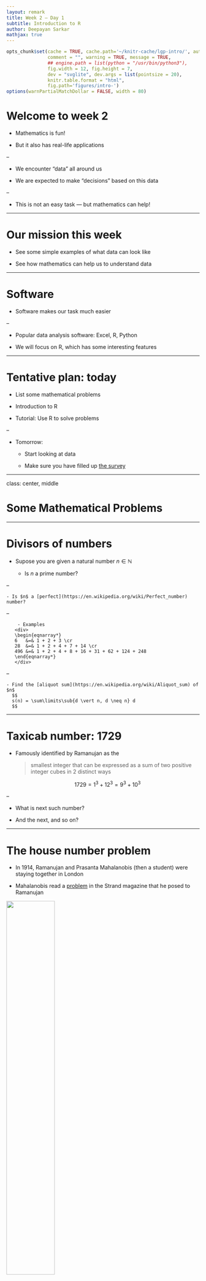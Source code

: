 ```yaml
---
layout: remark
title: Week 2 — Day 1
subtitle: Introduction to R
author: Deepayan Sarkar
mathjax: true
---
```



```r
opts_chunk$set(cache = TRUE, cache.path='~/knitr-cache/lgp-intro/', autodep = TRUE,
               comment = "", warning = TRUE, message = TRUE,
			   ## engine.path = list(python = "/usr/bin/python3"),
               fig.width = 12, fig.height = 7,
               dev = "svglite", dev.args = list(pointsize = 20),
               knitr.table.format = "html",
			   fig.path='figures/intro-')
options(warnPartialMatchDollar = FALSE, width = 80)
```


<div>
$$
\newcommand{\sub}{_}
$$
</div>



# Welcome to week 2

- Mathematics is fun! 

- But it also has real-life applications

--

- We encounter "data" all around us

- We are expected to make "decisions" based on this data

--

- This is not an easy task — but mathematics can help!


---


# Our mission this week

- See some simple examples of what data can look like

- See how mathematics can help us to understand data

---

# Software

- Software makes our task much easier

--

- Popular data analysis software: Excel, R, Python

- We will focus on R, which has some interesting features

---

# Tentative plan: today

- List some mathematical problems

- Introduction to R

- Tutorial: Use R to solve problems

--

- Tomorrow:

	- Start looking at data
	
	- Make sure you have filled up [the survey](https://forms.gle/Up2tUATuSoBNMuvX6)

---

class: center, middle

# Some Mathematical Problems


---

# Divisors of numbers

- Supose you are given a natural number $n \in \mathbb{N}$

	- Is $n$ a prime number?

--

	- Is $n$ a [perfect](https://en.wikipedia.org/wiki/Perfect_number) number?

--

	    - Examples
	   <div>
	   \begin{eqnarray*}
	   6   &=& 1 + 2 + 3 \cr
	   28  &=& 1 + 2 + 4 + 7 + 14 \cr
	   496 &=& 1 + 2 + 4 + 8 + 16 + 31 + 62 + 124 + 248
	   \end{eqnarray*}
	   </div>

--

	- Find the [aliquot sum](https://en.wikipedia.org/wiki/Aliquot_sum) of $n$
      $$
	  s(n) = \sum\limits\sub{d \vert n, d \neq n} d
	  $$
 
---

# Taxicab number: 1729

- Famously identified by Ramanujan as the 

	> smallest integer that can be expressed as a sum of two positive integer cubes in 2 distinct ways 

	$$1729 = 1^3 + 12^3 = 9^3 + 10^3$$

--

- What is next such number? 

- And the next, and so on?

---

# The house number problem

- In 1914, Ramanujan and Prasanta Mahalanobis (then a student) were staying together in London

- Mahalanobis read a [problem](images/house-problem-fullpage.jpg) in the Strand magazine that he posed to Ramanujan

<img style="width: 50%;" src="images/house-problem.jpg"></img>

---

# The house number problem

- In 1914, Ramanujan and Prasanta Mahalanobis (then a student) were staying together in London

- Mahalanobis read a [problem](images/house-problem-fullpage.jpg) in the Strand magazine that he posed to Ramanujan

- In mathematical terms, the problem is to find a pair of integers $(m, n)$ such that $50 < n < 500$ and
  $$
  1 + 2 + \dotsc + (n-1) = (n+1) + (n+2) + \dotsc + m
  $$

--

- Ramanujan of course found an elegant solution that you can read about [here](https://bhavana.org.in/timeless-geniuses-celestial-clocks-and-continued-fractions/)

- Can _you_ find the solution?

- Are there other solutions when there are no bounds on $m$?

---

# The birthday problem

- Probability $p(n)$ of no common birthdays in a group of $n$ people

--

- Exact answer
  $$p(n) = \left(1 - \frac{1}{365} \right) \left(1 - \frac{2}{365} \right) \dotsm \left(1 - \frac{n-1}{365} \right)$$

- Approximate answer 
  $$p(n) = \left(1 - \frac{1}{365} \right)^{\frac{n(n-1)}{2}}$$

--

- How do we calculate for specific $n$?

- How good is the approximation?

- What if birthdays are not equally likely?

---

# A more complicated experiment: Snakes and Ladders 

- How many throws of the dice does it take to reach the end?
  <img style="width: 40%; float: right" src="images/snl.jpg"></img>

--

	- This is a "random" experiment
	
	- Answer depends on sequence of dice throws
	
	- Can we calculate "average" number of throws needed?

	- More generally, "distribution" of number of throws?

---

class: center, middle

# The R Programming Environment

---

# Why R?

- [Free](https://en.wikipedia.org/wiki/Free_software_movement) and 
  [Open Source](https://en.wikipedia.org/wiki/The_Open_Source_Definition)

- Popular

- Easy to try out on your own

--

- Python and Julia are other good alternatives


---

# Interacting with R

* R is most commonly used as a [REPL](https://en.wikipedia.org/wiki/Read-eval-print_loop) (Read-Eval-Print-Loop)

	* When it is started, R waits for user input

--

	* User inputs expression

--

	* R evaluates and prints result

	* Waits for more input

--

* Several _interfaces_ are available to help in this process

	* Recommended interface: [_RStudio_](https://posit.co/products/open-source/rstudio/)

--

	* Another popular interface: [_Jupyter_](https://jupyter.org/) (named after Julia, Python, R)

* Julia and Python have the same REPL interface


<!-- # Installing R and RStudio -->

<!-- * Go to <https://cran.icts.res.in/> (or choose a [mirror](https://cran.r-project.org/mirrors.html) first) -->

<!-- * Follow instructions depending on your platform (Windows for most of you) -->

<!-- * For RStudio, go to <https://posit.co/download/rstudio-desktop/> -->


---

# Running R

* Once installed, you can start RStudio to get something like this:

```
R version 4.3.1 (2023-06-16) -- "Beagle Scouts"
Copyright (C) 2023 The R Foundation for Statistical Computing
Platform: x86_64-apple-darwin20 (64-bit)

R is free software and comes with ABSOLUTELY NO WARRANTY.
You are welcome to redistribute it under certain conditions.
Type 'license()' or 'licence()' for distribution details.

  Natural language support but running in an English locale

R is a collaborative project with many contributors.
Type 'contributors()' for more information and
'citation()' on how to cite R or R packages in publications.

Type 'demo()' for some demos, 'help()' for on-line help, or
'help.start()' for an HTML browser interface to help.
Type 'q()' to quit R.

> 
```

* The `>` represents a _prompt_ indicating that R is waiting for input.

* The difficult part is to learn what to do next


---

# The R REPL essentially works like a calculator

```r
34 * 23 + 10
```

--

```r
27 + 1 / 7
```

--

```r
2^10 # power
```
--

```r
28 %% 6 # modulus
```

--

```r
(1 - 1 / 365) * (1 - 2 / 365) * (1 - 3/365) # p(4) - birthday probability
```


---

layout: true

# R supports mathematical functions

---

```r
sqrt(5 * 125)
sin(pi / 3)
sin(pi / 3)^2 + cos(pi / 3)^2
```

---

layout: false

# Variables and functions

* All examples so far use explicit values (like a calculator)

* But R is much more: it is a full programming language

* Two basic features: variables and functions

---

# R supports variables

```r
x <- 2     # assignment can be done using <-
y = 10     # it can also be done using = 
x^y
y^x
factorial(y)
```

---

# R has functions

* Most operations are performed using functions 

* We have already seen several examples (`choose`, `log`)

* A function is usually called by name, followed by arguments in
  parentheses
  
```r
choose(y, x)
sqrt(x)
```
  
---

# R has functions and operators

* Many operations are done using _operators_

```r
x + y
x * y
```

--

* These are actually also functions

```r
`+`(x, y)
`*`(x, y)
```

---

layout: false

# Vectors

* All calculations so far have been with ‘scalar’ numbers

* Computations often involve a _collection_ of numbers

* Example: sum, mean, median, ...

--

* The data structure we use for this is called a _vector_

* Also sometimes called _arrays_ in other programming languages


---

# A simple way to generate vectors

* The `seq()` function or the `:` operator

```r
x:y
seq(x, y)
```

--

* `seq()` has more options

```r
seq(x, y, by = 0.1)
```

---

layout: true

# Another simple way to generate vectors: Simulation

---

* Real data will usually need to be imported from some external source (later)

* Easy way to generate fake data: use a random number generator

--

* Example: `sample()` to simulate throws of a die

```r
sample(1:6)
```

--

```r
sample(1:6, 20)
```

--

```r
sample(1:6, 20, replace = TRUE)
```


---

layout: true

# Function arguments

---

* Functions have named input arguments

* Usually easy to identify using `str()`

```r
str(sample)
```

* Default choice is to sample _without replacement_

* More more details, try running `help(sample)`

---

layout: false

# Application: Birthday problem simulation 

* To do anything with a vector, we usually first assign it to a variable

```r
x <- sample(1:365, 80)
```

--

* We can _print_ the vector (by just typing its name)

```r
x
```

--

- What does this tell us? 

	- Nothing useful, unless we repeat this many times
	
	- We will come back to this later

---

# Application: Birthday problem exact calculation

- Remember, we want to calculate
  $$p(80) = \left(1 - \frac{1}{365} \right) \left(1 - \frac{2}{365} \right) \dotsm \left(1 - \frac{79}{365} \right)$$

- We can at least easily generate the varying part of these terms

```r
x <- 1:79
x
```

---

# Summary functions

* We can now call various standard _summary_ functions that compute various statistics

```r
sum(x)
length(x)
prod(x)
```

--

* But none of these are immediately useful

---

layout: true

# Vectorized functions

---

* Some R functions operate on vectors _elementwise_

* In fact, most standard mathematical functions and operators are
  _vectorized_

---

* Example: Divide each element of `x` by 365

```r
x / 365
```

---

* Example: Calculate `1 - x / 365` elementwise

```r
1 - x / 365
```

---

* Birthday Problem Calculation: now take product

```r
prod(1 - x / 365)
```

---

* What about for 23 people?

```r
x <- 1:22
prod(1 - x / 365)
```

---

layout: false

# Defining new functions: Exact birthday probability

```r
p <- function(n) {
    x <- 1:(n-1)
    prod(1 - x / 365)
}
```

--

```r
p(20)
p(21)
p(22)
p(23)
```

---

# Defining new functions: Approximate birthday probability

```r
p1 <- function(n) {
    S <- n * (n-1) / 2
    (1 - 1 / 365)^S
}
```

```r
p1(20)
p1(21)
p1(22)
p1(23)
```

---

# Defining new functions: Key points to remember

* Functions consist of one or more expressions / statements

* Expressions are run __sequentially__

* Variables in expressions must have been defined earlier (last assigned value is used)

* Arguments of a function can be used as variables within the function

* Last evaluated expression is the "return" value

---

layout: true

# Birthday problem by simulation

---

```r
set.seed(20240526)
```


```r
d <- sample(1:365, 23, replace = TRUE)
d
```

* We need to determine whether there are duplicates

* Several options

---

* Option 1: Use the `duplicated()` function with logical summary function `any()`

```r
duplicated(d)
any(duplicated(d))
```

---

* Option 2: Use the `duplicated()` function and count duplicates

```r
duplicated(d)
sum(duplicated(d))
sum(duplicated(d)) > 0
```

---

* Option 3: Use the `unique()` function and count unique birthdays

```r
unique(d)
length(unique(d))
length(unique(d)) < length(d)
```

---

* Pick one and simulate result using a function

```r
sim_birthday <- function(n) {
    d <- sample(1:365, n, replace = TRUE)
    length(unique(d)) == length(d) # TRUE if all distinct
}
```

---

* Pick one and simulate result using a function

```r
sim_birthday(23)
sim_birthday(23)
sim_birthday(23)
sim_birthday(23)
sim_birthday(23)
```

---

* Use `replicate()` to repeat this process many times

```r
replicate(20, sim_birthday(23))
s <- replicate(50000, sim_birthday(23))
sum(s) / length(s)
```

---

* Observed proportion should ‘converge’ to true probability

* This is known as the Law of Large Numbers

* Does simulated data show this behaviour?

---

layout: false

# Summary

* R can be used like an advanced calculator with variables

* Main features: Vectorized arithmetic, functions

* I have omitted many details, which I hope will we can clarify in the tutorials

--

* We have discussed the birthday problem

--

* Tutorial:

	- Recreate what we have done in R
	
	- Write an R function to find the aliquot sum of a number
	
	- Use it to find a new perfect number
	
	- The taxicab number problem
	
	- The house number problem

---

class: center middle

# Questions?



---

class: center, middle

# Appendix


---

# Algorithms

- The fundamental building block of computer programs are algorithms

- An algorithm is essentially a set of instructions to solve a problem

- Algorithms usually require some inputs

- Instructions are executed sequentially, finally resulting in an
  output (also called _return value_)

- You can think of an algorithm as a recipe (inputs: ingredients, output: food!)

---

layout: true

# Example: is a given number $n$ prime?

---

- Basic idea: see if $n$ is divisible by any number between $2$ and $n-1$

- Obviously, enough to check whether $n$ is divisible by any number between $2$ and $\sqrt{n}$

- Intuitively, the second approach is more "efficient"

- Also, we can stop as soon as we find the first divisor

---

- Simple algorithms are often easy to understand as a _flowchart_


![flowchart](images/isprime-flowchart.svg)



---

- But we will usually write algorithms in the form of _pseudo-code_ as follows:

.algorithm[
.name[`is\_prime(n)`]
i := 2
__while__ (i $\leq$ sqrt(n)) {
    __if__ (n mod i == 0) {
        __return__ FALSE
    }
    i := i + 1
}
__return__ TRUE
]

- Here we skip checking whether $n > 1$ (and that it is an integer)

---

layout: true

# How to interpret an algorithm?

---

- The meaning of this algorithm / pseudo-code should be more or less obvious

- Assumes availability of certain basic operators / functions (mod, sqrt)

- We often employ some _conventions_ and use some _structures_ in pseudo-code

- For example,

.algorithm[
.name[`is\_prime(n)`]
i := 2                    // variable assignment
__while__ (i $\leq$ sqrt(n)) {    // loop while condition holds
    __if__ (n mod i == 0) {   // branch if condition holds
        __return__ FALSE      // exits with output value
    }                     // end of blocks within loops, branches, etc.
    i := i + 1            // update variable value
}
__return__ TRUE
]

---

- It is important to make sure that an algorithm makes sense

- Steps are executed sequentially, so the sequence must be clear
	
- It must be possible to evaluate each step

	- All variables used must have been defined in a previous step
	
	- It is OK to call other functions (or algorithms), but they must be clearly defined

	- It is even OK for an algorithm to call itself (this is known as _recursion_)

---

layout: true

# Pseudo-code

---

- The general structure of algorithms is derived from a language called [ALGOL](https://en.wikipedia.org/wiki/ALGOL)

- However, there are no fixed rules that pseudo-code must follow

- An alternative form of our `is_prime` algorithm could be:

.algorithm[
.name[`is\_prime(n)`]
i = 2                  // different assignment operator
__while__ i $\leq$ sqrt(n)     // end of loop indicated by indentation
    __if__ n mod i == 0
        __return__ FALSE
    i = i + 1
__return__ TRUE
]

---

- Another form could be:

.algorithm[
.name[`is\_prime(n)`]
i $\leftarrow$ 2                 // yet another assignment operator
__while__ i $\leq$ sqrt(n)     // end of loop indicated by __end__ keyword
    __if__ n mod i == 0
        __return__ FALSE
    __end__
    i $\leftarrow$ i + 1
__end__
__return__ TRUE
]

- Any of these forms are fine as long as 

	- the steps of the algorithm are clearly specified

	- the essential ideas are expressed without ambiguity


---

layout: true

# Functions and control flow structures

---

* The main building blocks of our programs are going to be functions

* Functions are concrete implementations of algorithms

* Functions usually

	- have one or more input arguments,

	- perform some computations, possibly calling other functions, and

	- return one or more output values.

* The second step is the main contribution of a function
--

* Usually a programming language will already have many built-in functions

* These can be called by other functions

* Knowing what is available is an essential part of "learning" a language


<!-- * Additional libraries or packages will provide more standard functions -->


---

* The standard model for performing computations is __sequential
  execution__

* In other words, a function executes a set of instructions in a specified sequence

* Some control flow structures may be used to create branches or loops
  in the flow of execution
  
---

* Briefly, the main ingredients used are

	- Declaration of variables (implicit in some languages)

	- Evaluation of expressions. _Can involve variables provided they
	  have been defined in an earlier step_

	- Assignment to variables (to store intermediate results for later use)

	- Logical tests (equal?, less than?, greater than?, is more input available?)

	- Logical operations (AND, OR, NOT, XOR)

	- Branching — take different paths based on result of a logical
	  operation (if-then-else)

	- Loops — repeat sequence of steps, a fixed number of times, or
	  while a condition holds (for / while)
--

* The details of how variables store values, and who can access them
  (scope) are important
  
* But we will not worry about these issues for now


---

layout: false

# Common operators (may have language-specific variants)

- _Mathematical operators_: 
    - `+` (addition)
	- `*` (multiplication)
	- `/` (division — possibly integer division)
	- `^` (power)
	- `%` (the modulo operation)

- _Logical operators_: 
	- `&` (AND)
	- `|` (OR)
	- `!` (NOT)

- _Comparisons_: 
	- `==` (equality)
	- `!=` ($\neq$)
	- `<`, `>` (strictly less than or greater than) 
	- `<=` `>=` ($\leq$, $\geq$)

- _Mathematical functions_: `round, floor, ceil, abs, sqrt, exp, log, sin, cos, ...`



---

# Practical implementation: programming languages

* Some standard languages suitable for structured programming are

	- [C](https://en.wikipedia.org/wiki/C_%28programming_language%29) (compiled)
	- [C++](https://en.wikipedia.org/wiki/C_%28programming_language%29) (compiled)
	- [R](https://en.wikipedia.org/wiki/R_%28programming_language%29) (interpreted)
	- [Python](https://en.wikipedia.org/wiki/Python_%28programming_language%29) (interpreted)
	- [Julia](https://en.wikipedia.org/wiki/Julia_%28programming_language%29) (interpreted)

* There are also many others with various relative strengths and weaknesses


---

# Example: The `is_prime` algorithm in various languages

* We will demonstrate with a slight modification to use only integer
  arithmetic (avoid square root)

.algorithm[
.name[`is\_prime(n)`]
i := 2
__while__ (i * i $\leq$ n) {
    __if__ (n mod i == 0) {
        __return__ FALSE
    }
  i := i + 1
}
__return__ TRUE
]


---

# Example: The `is_prime` algorithm in various languages

* Implemented in C, the algorithm would look like this:


```c
int is_prime_c(int n) 
{
	int i = 2;
	while (i * i <= n) {
		if (n % i == 0) {
			return 0;
		}
		i = i + 1;
	}
	return 1;
}
```

* C is a compiled language, so actually running this code involves
  some additional work

* Note that all variable _types_ need to be explicitly declared

* This includes the types of function arguments (inputs) and return value (output)


---

# Example: The `is_prime` algorithm in various languages

* The same algorithm would look like this in R:

```r
is_prime_r <- function(n)
{
	i <- 2
	while (i * i <= n) {
		if (n %% i == 0) {
			return (FALSE)
		}
		i <- i + 1
	}
	return (TRUE)
}
```

* The basic structure is very similar, but with some differences:

    - The assignment operator is different (but `=` also works in R)
    - The function declaration looks like a variable assignment
    - The modulo operator is `%%` instead of `%`
    - Uses `TRUE` and `FALSE` instead of `1` and `0` for logical values
	- Statements do not end with a semicolon (although they could)
	- Variable types are not declared
	- The return value must be put in parentheses


---

# Example: The `is_prime` algorithm in various languages

* We can call this function after starting R and copy-pasting the function definition 


```r
is_prime_r(4)
is_prime_r(10)
is_prime_r(100)
is_prime_r(101)
```


---

# Example: The `is_prime` algorithm in various languages

* The implementation looks a little different in Python:

```python
def is_prime_py(n):
	i = 2
	while i * i <= n:
		if n % i == 0:
			return 0;
		i = i + 1
	return 1
```

* The main difference is in how code blocks are defined: 

	- start with a colon (`:`) 
	
	- end is defined by indentation (amount of space in the beginning)

* Changing indentation will change meaning of code, which does not happen in C or R

* However, code in all languages _should be indented properly for readability_


---

# Example: The `is_prime` algorithm in various languages

* Again, we can start python, define the function, and run the following code

```python
print(is_prime_py(4))
print(is_prime_py(10))
print(is_prime_py(100))
print(is_prime_py(101))
```



